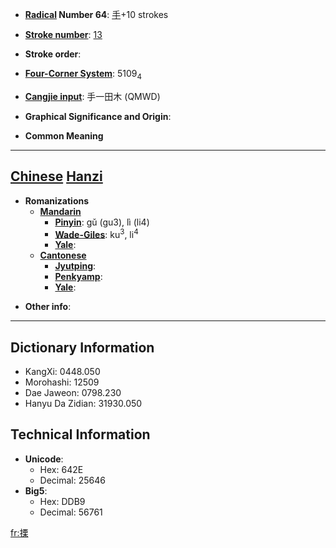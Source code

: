 * '''[[Wiktionary:Chinese radical index| Radical]] Number 64''': [[Wiktionary:Chinese radical index 手|手]]+10 strokes

* '''[[Wiktionary:Chinese total strokes index|Stroke number]]''': [[Wiktionary:Chinese total strokes index 13|13]]

* '''Stroke order''': 

* '''[[Wiktionary:Chinese four corner index|Four-Corner System]]''': 5109<sub>4</sub>

* '''[[Wiktionary:Chinese Cangjie index|Cangjie input]]''': 手一田木 (QMWD)

* '''Graphical Significance and Origin''': 

* '''Common Meaning'''

----

== [[Chinese]] [[Hanzi]] ==

* '''Romanizations'''
** '''[[Mandarin]]'''
*** '''[[Pinyin]]''': gǔ (gu3), lì (li4)
*** '''[[Wade-Giles]]''': ku<sup>3</sup>, li<sup>4</sup>
*** '''[[Yale]]''': 
** '''[[Cantonese]]'''
*** '''[[Jyutping]]''':
*** '''[[Penkyamp]]''': 
*** '''[[Yale]]''': 

* '''Other info''': 

----

== Dictionary Information ==

* KangXi: 0448.050
* Morohashi: 12509
* Dae Jaweon: 0798.230
* Hanyu Da Zidian: 31930.050

== Technical Information ==

* '''Unicode''':
** Hex: 642E
** Decimal: 25646
* '''Big5''':
** Hex: DDB9
** Decimal: 56761

[[fr:搮]]